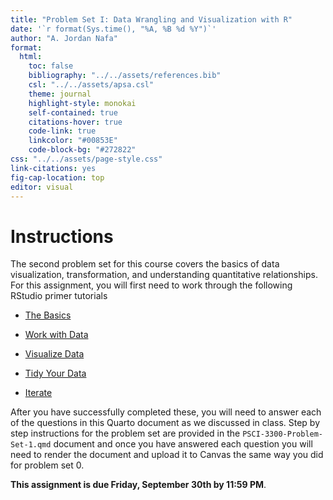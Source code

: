 ```yaml
---
title: "Problem Set I: Data Wrangling and Visualization with R"
date: '`r format(Sys.time(), "%A, %B %d %Y")`'
author: "A. Jordan Nafa"
format: 
  html:
    toc: false
    bibliography: "../../assets/references.bib"
    csl: "../../assets/apsa.csl"
    theme: journal
    highlight-style: monokai
    self-contained: true
    citations-hover: true
    code-link: true
    linkcolor: "#00853E"
    code-block-bg: "#272822"
css: "../../assets/page-style.css"
link-citations: yes
fig-cap-location: top
editor: visual
---
```


# Instructions

The second problem set for this course covers the basics of data visualization, transformation, and understanding quantitative relationships. For this assignment, you will first need to work through the following RStudio primer tutorials

-   [The Basics](https://rstudio.cloud/learn/primers/1)

-   [Work with Data](https://rstudio.cloud/learn/primers/2)

-   [Visualize Data](https://rstudio.cloud/learn/primers/3)

-   [Tidy Your Data](https://rstudio.cloud/learn/primers/4)

-   [Iterate](https://rstudio.cloud/learn/primers/5)

After you have successfully completed these, you will need to answer each of the questions in this Quarto document as we discussed in class. Step by step instructions for the problem set are provided in the `PSCI-3300-Problem-Set-1.qmd` document and once you have answered each question you will need to render the document and upload it to Canvas the same way you did for problem set 0.

**This assignment is due Friday, September 30th by 11:59 PM**.
